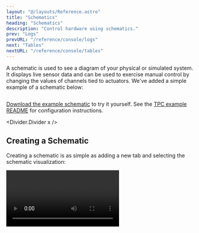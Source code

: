 ```yaml
---
layout: "@/layouts/Reference.astro"
title: "Schematics"
heading: "Schematics"
description: "Control hardware using schematics."
prev: "Logs"
prevURL: "/reference/console/logs"
next: "Tables"
nextURL: "/reference/console/tables"
---
```



A schematic is used to see a diagram of your physical or simulated system. It displays
live sensor data and can be used to exercise manual control by changing the values of
channels tied to actuators. We've added a simple example of a schematic below:

<Image client:only="react" id="console/schematics/example" />

[Download the example schematic](/examples/tpc-operator.json) to try it yourself. See
the
[TPC example README](https://github.com/synnaxlabs/synnax/tree/main/client/py/examples/control/tpc)
for configuration instructions.

<Divider.Divider x />

## Creating a Schematic

Creating a schematic is as simple as adding a new tab and selecting the schematic
visualization:

<Video client:only="react" id="console/schematics/create" />

<Note.Note variant="warning">
  Make sure that you are working in an active
  [workspace](/reference/console/workspaces)! If your schematic is not created in a
  workspace, it will not be saved permanently to Synnax.
</Note.Note>

<Divider.Divider x />

### Export a Schematic

You can download a schematic as a JSON file so that it can be easily sent and loaded.

To download, right click on the schematics name in the resources toolbar and click
"Download as JSON":

<Video client:only="react" id="console/schematics/download" />

### Import a Schematic

To import a schematic, you can drag and drop from your file system or right click on a
workspace name in the ontology menu:

<Video client:only="react" id="console/schematics/upload" />

<Divider.Divider x />

## Modes

Schematics have three modes: **view**, **edit**, and **control**. To change modes, use
the controls in the bottom-left hand corner of the schematic.

<Table>
  <thead>
    <tr>
      <th style={{ whiteSpace: "nowrap" }}>Mode</th>
      <th>Description</th>
    </tr>
  </thead>
  <tbody>
    <tr>
      <td style={{ whiteSpace: "nowrap" }}>
        <b>View</b>
      </td>
      {
        <td>
          Live data from the Core is displayed on the schematic. Symbols are not
          editable and the user cannot change the system state.
        </td>
      }
    </tr>
    <tr>
      <td style={{ whiteSpace: "nowrap" }}>
        <b>Edit</b>
      </td>
      <td>Symbols can be added and moved, and their properties can be edited.</td>
    </tr>
    <tr>
      <td style={{ whiteSpace: "nowrap" }}>
        <b>Control</b>
      </td>
      <td>The user can click on symbols such as valves and buttons to control them.</td>
    </tr>
  </tbody>
</Table>

<Divider.Divider x />

## The Symbols Library

Schematics are assembled by dragging symbols out of the library and onto the screen.
These symbols are visual representation of sensors, actuators, and other components on
your hardware system. If the symbols are not appearing on the bottom of the screen, make
sure to click the visualization <Icon.Visualize /> icon in the bottom-left corner.

Synnax has a collection of built-in symbols including valves, live sensor values,
buttons, and tanks.

<Divider.Divider x />

## Changing Symbol Properties

When selected, a symbol's properties will appear in the bottom toolbar. There are
several tabs that can be used to fine-tune the look and behavior of the symbol.

### Style Tab

The style tab on allows users to edit (<Icon.Edit color="var(--pluto-primary-z)"/>) the
symbol's label, size, orientation, color, and other visual properties.

<Table>
  <thead>
    <tr>
      <th>Property</th>
      <th>Description</th>
    </tr>
  </thead>
  <tbody>
    <tr>
      <td>
        <b>Label</b>
      </td>
      <td>The text that appears by the symbol.</td>
    </tr>
    <tr>
      <td>
        <b>Label Size</b>
      </td>
      <td>The size of the label.</td>
    </tr>
    <tr>
      <td>
        <b>Color</b>
      </td>
      <td>The color of the symbol.</td>
    </tr>
    <tr>
      <td>
        <b>Normally Open</b>
      </td>
      {<td>Invert the visual state of the valve when True</td>}
    </tr>
    <tr>
      <td>
        <b>Units</b>
      </td>
      <td>Determines what units a value symbol is displaying.</td>
    </tr>
    <tr>
      <td>
        <b>Orientation</b>
      </td>
      {
        <td>
          Determines the orientation of the symbol and the relative placement of the
          label.
        </td>
      }
    </tr>
  </tbody>
</Table>

### Telemetry Tab

The telemetry tab is available on symbols that receive data, such as the value and light
symbols. After selecting a channel from the dropdown, the schematic will fetch and
display the live data from that channel.

The telemetry tab can have the following properties:

<Table>
  <thead>
    <tr>
      <th>Property</th>
      <th>Description</th>
    </tr>
  </thead>
  <tbody>
    <tr>
      <td>
        <b>Input Channel</b>
      </td>
      <td>The channel to stream data from.</td>
    </tr>
    <tr>
      <td>
        <b>Precision</b>
      </td>
      <td>The number of decimal places to display.</td>
    </tr>
    <tr>
      <td>
        <b>Averaging Window</b>
      </td>
      {
        <td>
          Display a rolling average for the input channel. This does not change the
          underlying value written to the Synnax Core.
        </td>
      }
    </tr>
    <tr>
      <td>
        <b>Stale Timeout</b>
      </td>
      {
        <td>
          The amount of seconds without input channel telemetry before the element state
          registers as stale.
        </td>
      }
    </tr>
    <tr>
      <td>
        <b>Stale Color</b>
      </td>
      {<td>The color the element will change to when telemetry is stale.</td>}
    </tr>
  </tbody>
</Table>

<Video client:only="react" id="console/schematics/value" />

### Control Tab

The control tab is available on symbols that can be actuated. Controllable symbols have
two main properties:

<Table>
  <thead>
    <tr>
      <th>Property</th>
      <th>Description</th>
    </tr>
  </thead>
  <tbody>
    <tr>
      <td>
        <b>State Channel</b>
      </td>
      {
        <td>
          Represents the display state of the symbol. If the input channel has a value
          of <code>1</code>, the symbol will be display as <code>activated</code>.
        </td>
      }
    </tr>
    <tr>
      <td>
        <b>Command Channel</b>
      </td>
      {
        <td>
          Channel to write command to when the symbol is clicked. If the symbol is{" "}
          <code>deactivated</code>, clicking it will write <code>1</code> to the output
          channel. If the symbol is <code>activated</code>, clicking it will write
          <code>0</code> to the output channel.
        </td>
      }
    </tr>
  </tbody>
</Table>

<Divider.Divider x />

## Stylistic Modifying the Schematic

There are many ways that you can change the visuals of a schematic.

### Connection Lines

Every symbol has locations to attach connection lines. When hovering over an symbol,
these attachment points appear. To draw a connection line, click on an attachment point
and drag the line to a different symbol:

<Video client:only="react" id="console/schematics/connections" />

### Aligning Elements

To align elements, create a selection box by clicking and dragging on the canvas. Then,
use the vertical or horizontal alignment buttons to align the selected elements:

<Video client:only="react" id="console/schematics/align-items" />

### Changing Colors

You can also change the color of multiple symbols together in the same manner:

<Video client:only="react" id="console/schematics/change-color" />

<Divider.Divider x />

## Control Mode

In control mode, elements on the schematic are able to be activated for manual control
of the system. Clicking on an actionable element, such as a valve, switch, or button,
allows you to activate the output channel on that element. The indicator next to the
element displays the control status.

<Icon.Circle color="var(--pluto-primary-z)" /> Blue circle is indicates the current user
has control.

<Icon.Circle color="green" /> Green circle indicates the current user has absolute
control.

<Icon.Circle color="red" /> Red circle indicates the current user does not have control
as the command channel is being controlled by another user or an automated sequence.

The color of the bar indicates what is controlling the elements on the Schematic. There
is a legend on the display indicating what controlling node is what color.

<Video client:only="react" id="console/schematics/valve" />

<Divider.Divider x />

## Snapshotting a Schematic

Oftentimes, you will want to save the configuration of a schematic to a particular
range, so you can see exactly how a schematic looked at a certain point in time. To do
this, you can snapshot a schematic to a range by finding the schematic in the resources
toolbar, opening the context menu, and snapshotting the schematic to a range.

<Video client:only="react" id="console/schematics/snapshot" />

<Divider.Divider x />

## Creating Custom Symbols

You can create your own schematic symbols by using the built-in symbol editor. These
symbols can be used as part of a schematic, and can also actuate channels when clicked.

### Creating a Symbol Group

The first step is to create a new symbol group within the schematic symbols browser.

<Video client:only="react" id="console/schematics/symbol-create-group" />

### Opening the Editing Dialog

Once you've created a group, open the create symbol dialog and import an SVG file.

<Video client:only="react" id="console/schematics/symbol-import-svg" />

### Static Symbols vs. Actuators

Custom symbols come in two flavors: static symbols and actuators. Static symbols are
used for background images and other non-interactive elements. They have a single color
palette, and are not connected to any telemetry sources.

Actuators are interactive elements that can command outputs to 1 or 0 (much like the
built-in valves and switches). Actuators have two states, "base" and "active". The base
state is what the symbol looks like when it is not activated, meaning the channel that
it is connected to has a zero value. The active state is what the symbol looks like when
it is activated, meaning the channel that it is connected to has a one value.

### Choosing Color Palettes

Each state state in an actuator has its own color palette, which can be used to change
the colors of the symbol when it is activated.

<Flex.Box x justify="center">
  <Image
    client:only="react"
    id="console/schematics/symbol-color-regions"
    style={{ width: 250 }}
  />
</Flex.Box>

When an SVG is imported, we'll automatically identify regions of the SVG by their color.
To change the colors of a particular region, simply click on the color swatches and and
choose a new color.

To edit how an actuator will look when clicked, select the "active" tab under the states
section, and edit the colors of the region.

### Scaling the Symbol

By default, Synnax uses the dimensions of the imported SVG to determin the default size
of the symbol when it is added to a schematic. To change this scale, simply drag the
slider or enter a new value in the properties field.

